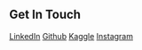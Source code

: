 ## Get In Touch

[LinkedIn](https://www.linkedin.com/in/aryamaan-srivastava-50)
[Github](https://github.com/Aryamaan777)
[Kaggle](https://www.kaggle.com/aryamaansrivastava)
[Instagram](https://www.instagram.com/aryamaansrivastava/)